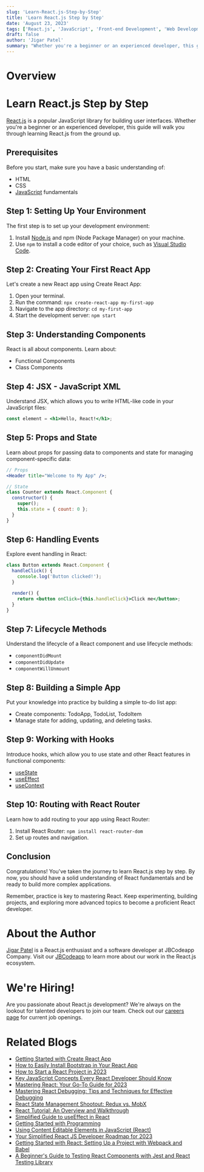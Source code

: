 ```yaml
---
slug: 'Learn-React.js-Step-by-Step'
title: 'Learn React.js Step by Step'
date: 'August 23, 2023'
tags: ['React.js', 'JavaScript', 'Front-end Development', 'Web Development']
draft: false
author: 'Jigar Patel'
summary: "Whether you're a beginner or an experienced developer, this guide will walk you through learning React.js from the ground up. Start with the basics and progress step by step to become a proficient React developer."
---
```


# Overview

<TOCInline toc={props.toc} exclude="Overview" toHeading={2} />

# Learn React.js Step by Step

[React.js](https://react.dev/) is a popular JavaScript library for building user interfaces. Whether you're a beginner or an experienced developer, this guide will walk you through learning React.js from the ground up.

## Prerequisites

Before you start, make sure you have a basic understanding of:

- HTML
- CSS
- [JavaScript](https://www.javascript.com/) fundamentals

## Step 1: Setting Up Your Environment

The first step is to set up your development environment:

1. Install [Node.js](https://nodejs.org/en) and npm (Node Package Manager) on your machine.
2. Use `npm` to install a code editor of your choice, such as [Visual Studio Code](https://code.visualstudio.com/).

## Step 2: Creating Your First React App

Let's create a new React app using Create React App:

1. Open your terminal.
2. Run the command: `npx create-react-app my-first-app`
3. Navigate to the app directory: `cd my-first-app`
4. Start the development server: `npm start`

## Step 3: Understanding Components

React is all about components. Learn about:

- Functional Components
- Class Components

## Step 4: JSX - JavaScript XML

Understand JSX, which allows you to write HTML-like code in your JavaScript files:

```jsx
const element = <h1>Hello, React!</h1>;
```

## Step 5: Props and State

Learn about props for passing data to components and state for managing component-specific data:

```jsx
// Props
<Header title="Welcome to My App" />;

// State
class Counter extends React.Component {
  constructor() {
    super();
    this.state = { count: 0 };
  }
}
```

## Step 6: Handling Events

Explore event handling in React:

```jsx
class Button extends React.Component {
  handleClick() {
    console.log('Button clicked!');
  }

  render() {
    return <button onClick={this.handleClick}>Click me</button>;
  }
}
```

## Step 7: Lifecycle Methods

Understand the lifecycle of a React component and use lifecycle methods:

- `componentDidMount`
- `componentDidUpdate`
- `componentWillUnmount`

## Step 8: Building a Simple App

Put your knowledge into practice by building a simple to-do list app:

- Create components: TodoApp, TodoList, TodoItem
- Manage state for adding, updating, and deleting tasks.

## Step 9: Working with Hooks

Introduce hooks, which allow you to use state and other React features in functional components:

- [useState](https://react.dev/reference/react/useState)
- [useEffect](https://legacy.reactjs.org/docs/hooks-effect.html)
- [useContext](https://react.dev/reference/react/useContext)

## Step 10: Routing with React Router

Learn how to add routing to your app using React Router:

1. Install React Router: `npm install react-router-dom`
2. Set up routes and navigation.

## Conclusion

Congratulations! You've taken the journey to learn React.js step by step. By now, you should have a solid understanding of React fundamentals and be ready to build more complex applications.

Remember, practice is key to mastering React. Keep experimenting, building projects, and exploring more advanced topics to become a proficient React developer.

# About the Author

[Jigar Patel](https://expertlaravel.com) is a React.js enthusiast and a software developer at JBCodeapp Company. Visit our [JBCodeapp](https://jbcodeapp.com) to learn more about our work in the React.js ecosystem.

# We're Hiring!

Are you passionate about React.js development? We're always on the lookout for talented developers to join our team. Check out our [careers page](https://jbcodeapp.com) for current job openings.

# Related Blogs

- [Getting Started with Create React App](getting-started-with-create-react-app)
- [How to Easily Install Bootstrap in Your React App](how-to-install-bootstrap-in-react-app)
- [How to Start a React Project in 2023](How-to-start-a-React-Project-in-2023)
- [Key JavaScript Concepts Every React Developer Should Know](key-javascript-concepts-for-react-developers)
- [Mastering React: Your Go-To Guide for 2023](mastering-react-2023-guide)
- [Mastering React Debugging: Tips and Techniques for Effective Debugging](react-debugging-tips-and-techniques)
- [React State Management Shootout: Redux vs. MobX](react-state-management-redux-vs-mobx)
- [React Tutorial: An Overview and Walkthrough](React-Tutorial-An-Overview-and-Walkthrough)
- [Simplified Guide to useEffect in React](Simplified-Guide-to-useEffect-in-React)
- [Getting Started with Programming](Step-by-Step-Guide-Building-a-CRUD-App-in-React-Using-Hooks)
- [Using Content Editable Elements in JavaScript (React)](Using-Content-Editable-Elements-in-JavaScript-React)
- [Your Simplified React JS Developer Roadmap for 2023](Your-Simplified-React-JS-Developer-Roadmap-for-2023)
- [Getting Started with React: Setting Up a Project with Webpack and Babel](getting-started-react-setup-webpack-babel)
- [A Beginner's Guide to Testing React Components with Jest and React Testing Library](testing-react-components-jest-react-testing-library)
